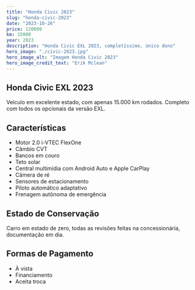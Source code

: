 ```yaml
---
title: "Honda Civic 2023"
slug: "honda-civic-2023"
date: "2023-10-26"
price: 120000
km: 15000
year: 2023
description: "Honda Civic EXL 2023, completíssimo, único dono"
hero_image: "./civic-2023.jpg"
hero_image_alt: "Imagem Honda Civic 2023"
hero_image_credit_text: "Erik Mclean"
---
```


## Honda Civic EXL 2023

Veículo em excelente estado, com apenas 15.000 km rodados. Completo com todos os opcionais da versão EXL.

## Características

- Motor 2.0 i-VTEC FlexOne
- Câmbio CVT
- Bancos em couro
- Teto solar
- Central multimídia com Android Auto e Apple CarPlay
- Câmera de ré
- Sensores de estacionamento
- Piloto automático adaptativo
- Frenagem autônoma de emergência

## Estado de Conservação

Carro em estado de zero, todas as revisões feitas na concessionária, documentação em dia.

## Formas de Pagamento

- À vista
- Financiamento
- Aceita troca
